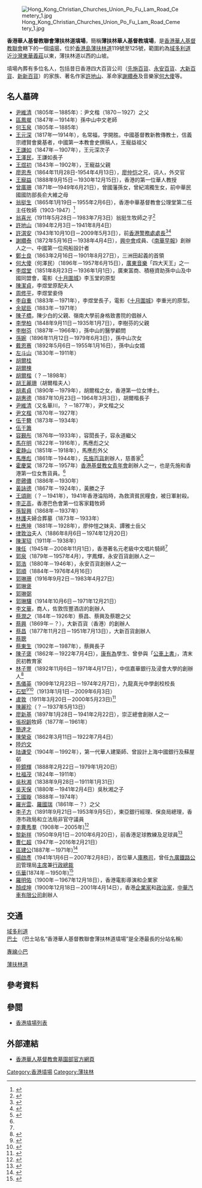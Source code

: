 [[File:Hong_Kong_Christian_Churches_Union_Po_Fu_Lam_Road_Cemetery_1.jpg|thumb]]

'''香港華人基督教聯會薄扶林道墳場'''，簡稱'''薄扶林華人基督教墳場'''，是[[香港華人基督教聯會|香港華人基督教聯會]]轄下的一個[[墳場|墳場]]，位於[[香港島|香港島]][[薄扶林道|薄扶林道]]119號至125號，範圍約為[[域多利道|域多利道]]近[[沙灣_(香港)|沙灣]][[東華義莊|東華義莊]]以東，薄扶林道以西的山坡。

墳場內葬有多位名人，包括昔日香港四大百貨公司（[[先施百貨|先施百貨]]、[[永安百貨|永安百貨]]、[[大新百貨|大新百貨]]、[[新新百貨|新新百貨]]）的家族、著名作家[[許地山|許地山]]、革命家[[謝纘泰|謝纘泰]]及音樂家[[何大傻|何大傻]]等。

==名人墓碑==
{{unreferenced|章節|date=2018年11月}}
* [[尹維清|尹維清]]（1805年－1885年）：尹文楷（1870－1927）之父
* [[區鳳墀|區鳳墀]]（1847年－1914年）孫中山中文老師
* [[何玉泉|何玉泉]]（1805年－1885年）
* [[王元深|王元深]]（1817年—1914年），名常福，字開胜。中國基督教新教傳教士，信義宗禮賢會奠基者，中國第一本教會史撰稿人，王寵益祖父
* [[王謙如|王謙如]]（1847年－1907年），王元深次子
* [[王澤民|王澤民]]，王謙如長子
* [[王煜初|王煜初]]（1843年－1902年），王寵益父親
* [[廖恩焘|廖恩焘]]（1864年11月28日-1954年4月13日），[[廖仲恺|廖仲恺]]之兄，词人，外交官
* [[王寵益|王寵益]]（1888年9月15日－1930年12月15日），香港的第一位華人教授
* [[曾廣珊|曾廣珊]]（1871年—1949年6月21日），曾國藩孫女，曾紀鴻獨生女，前中華民國國防部長俞大維之母
* [[翁挺生|翁挺生]]（1865年1月19日－1955年2月6日），香港中華基督教會公理堂第二任主任牧師（1903-1947）<ref>{{Cite web|url=https://www.facebook.com/hongkongcemetery/posts/609046312992076?__tn__=K-R|quote=翁挺生牧師的遺體移至灣仔萬國殯儀館，並於同年2月7日舉行大殮儀式；其遺體於翌日移至銅鑼灣公理堂舉行安息禮拜，多位香港基督教聞人及社會名流亦有出席，例如張祝齡牧師、鄭科林牧師、李求恩牧師、曹思晃法政牧師、曾紀岳牧師、劉粵聲牧師、張文照牧師、馬文輝(馬應彪之子，有「港獨之父」及「香港自治運動之父」之稱)、黃玉梅等，之後出殯並移至薄扶林道基督教墳場安葬，長眠在其夫人譚樂然旁邊。|title=墳場研究 Cemetery Study 在香港華人基督教聯會薄扶林道墳場|website=www.facebook.com|date=2020-02-06|accessdate=2020-07-15|archive-date=2020-08-11|archive-url=https://web.archive.org/web/20200811030142/https://www.facebook.com/hongkongcemetery/posts/609046312992076?__tn__=K-R|dead-url=no}}</ref>
* [[翁喜光|翁喜光]]（1911年5月28日－1983年7月3日）翁挺生牧師之子<ref>{{Cite web |url=https://www.facebook.com/hongkongcemetery/posts/703608266869213?__tn__=K-R|quote=翁喜光於1983年7月3日在瑪麗醫院息勞歸主，享壽73歲。根據翁喜光的訃聞(輯自《華僑日報》)，翁公的喪禮於同年7月6日假香港殯儀館舉行，並於當日下午9時正舉行大殮儀式，翌日下午2時假禮頓道中華基督教會公理堂舉行安息禮拜，其遺體出殯後隨即移至薄扶林道基督教墳場安葬，長眠於其父親翁挺生牧師旁邊。|title=墳場研究 Cemetery Study 在香港華人基督教聯會薄扶林道墳場 |website=www.facebook.com |date=2020-07-03|accessdate=2020-07-15}}</ref>
* [[許地山|許地山]]（1894年2月3日－1941年8月4日）
* [[許淇安|許淇安]]（1943年10月10日－2009年5月3日），前[[香港警務處處長|香港警務處處長]]<ref>{{Cite web |url=https://www.facebook.com/hongkongcemetery/photos/pcb.548577739038934/548577575705617/?type=3&theater|quote=許淇安位於薄扶林道基督教墳場的墓地。|title=墳場研究 Cemetery Study 在香港華人基督教聯會薄扶林道墳場 |website=www.facebook.com |date=2019-11-18|accessdate=2019-11-18}}</ref><ref name="澳門聖若瑟中學會訊201101">{{Cite web |quote=家母於九月初安詳離世，享年九十歲。她七年前入住由潔心會修女主理的慈星閣安老院。其實她早於九七年，跟隨我三弟受洗成為基督徒，因而得骨灰龕安置在薄扶林基督教墳場，禮儀完畢，抬頭一看，近鄰竟然有前警務署長許淇安先生，再遠處還有資深播音人陳任。 |url=http://alumnisj.com.hk/wp-content/uploads/2012/09/sj66.pdf |title=澳門聖若瑟中學留港校友會會訊 (雙月刊) 第66期 |date=2011年1月 |publisher=澳門聖若瑟中學留港校友會 |access-date=2019-04-04 |archive-url=https://web.archive.org/web/20190404113212/http://alumnisj.com.hk/wp-content/uploads/2012/09/sj66.pdf |archive-date=2019-04-04 |dead-url=yes }}</ref>
* [[謝纘泰|謝纘泰]]（1872年5月16日－1938年4月4日），[[興中會|興中會]]成員、《[[南華早報|南華早報]]》創辦人之一、中國第一位飛船設計者
* [[鄭士良|鄭士良]]（1863年2月16日－1901年8月27日），三洲田起義的首領
* [[何大傻|何大傻]]（何澤民）（1896年－1957年6月15日），[[廣東音樂|廣東音樂]]「四大天王」之一
* [[李煜堂|李煜堂]]（1851年8月23日－1936年1月1日），廣東富商、積極資助孫中山及中國同盟會，電影《[[十月圍城|十月圍城]]》李玉堂的原型
* [[陳潔貞|陳潔貞]]，李煜堂原配夫人
* [[周修平|周修平]]，李煜堂妾侍
* [[李自重|李自重]]（1883年－1971年），李煜堂長子，電影《[[十月圍城|十月圍城]]》李重光的原型。
* [[余斌臣|余斌臣]]（1883年－1971年）
* [[陳子橋|陳子橋]]，陳少白的父親、嶺南大學前身格致書院的倡辦人
* [[李學柏|李學柏]]（1848年9月11日－1935年1月7日），李樹芬的父親
* [[李樹芬|李樹芬]]（1887年－1966年），孫中山的醫學顧問
* [[孫婉|孫婉]]（1896年11月12日－1979年6月3日），孫中山次女
* [[戴恩赛|戴恩赛]]（1892年5月6日－1955年1月16日），孫中山女婿
* [[左斗山|左斗山]]（1830年－1911年）
* [[胡爾桂|胡爾桂]]
* [[胡爾楝|胡爾楝]]
* [[胡爾楷|胡爾楷]]（？－1898年）
* [[胡王麗珊|胡王麗珊]]（胡爾楷夫人）
* [[胡素貞|胡素貞]]（1890年－1979年），胡爾楷之女，香港第一位女博士。
* [[胡惠德|胡惠德]]{{OBE|nocat}}{{JP|nocat}}（1887年10月23日－1964年3月3日），胡爾楷長子
* [[尹維清|尹維清]]（又名華川，？－1877年），尹文楷之父
* [[尹文楷|尹文楷]]（1870年－1927年）
* [[伍于簪|伍于簪]]（1873年－1934年）
* [[伍于簫|伍于簫]]
* [[容覲彤|容覲彤]]（1876年—1933年），容閎長子，容永道繼父
* [[馬在明|馬在明]]（1822年－1916年），馬應彪之父
* [[霍静山|霍静山]]（1851年－1918年），馬應彪外父
* [[馬應彪|馬應彪]]（1861年－1944年），[[先施百貨|先施百貨]]創辦人，慈善家<ref name="#1">{{Cite web |url=https://www.facebook.com/hongkongcemetery/photos/a.350432878853422/672898429940197/?type=3&theater|quote=在香港華人基督教聯會薄扶林道墳場。|title=墳場研究 Cemetery Study 在香港華人基督教聯會薄扶林道墳場 |website=www.facebook.com |date=2020-05-16|accessdate=2020-05-25}}</ref>
* [[霍慶棠|霍慶棠]]（1872年－1957年）[[香港基督教女青年會|香港基督教女青年會]]創辦人之一，也是先施和香港第一位女售貨員。<ref name="#1"/>
* [[廖薌儂|廖薌儂]]（1886年－1930年）
* [[黃詠德|黃詠德]]（1867年－1924年），黃勝之子
* [[王頌剛|王頌剛]]（？－1941年），1941年香港淪陷時，為救濟貧民糧食，被日軍射殺。
* [[李正高|李正高]]，香港巴色會第一位客家籍牧師
* [[孫智興|孫智興]]（1868年－1937年）
* [[林護|林護]]夫婦合葬墓（1873年－1933年）
* [[杜應坤|杜應坤]]（1881年－1928年），廖仲愷之妹夫、譚雅士岳父
* [[律敦治|律敦治]]夫人（1886年8月6日－1974年12月20日）
* [[陳潔玿|陳潔玿]]（1911年－1938年）
* [[陳任|陳任]]（1945年－2008年11月1日），香港著名元老級中文唱片騎師<ref name="澳門聖若瑟中學會訊201101"/>
* [[郭泉_(商人)|郭泉]]（1879年－1957年4月），字鳳輝，永安百貨創辦人之一
* [[郭浩_(1880年)|郭浩]]（1880年－1946年），永安百貨創辦人之一
* [[郭順|郭順]]（1884年－1976年4月16日）
* [[郭琳珊|郭琳珊]]（1916年9月2日－1983年4月27日）
* [[郭琳褒|郭琳褒]]
* [[郭琳弼|郭琳弼]]
* [[郭琳驤|郭琳驤]]（1914年10月6日－1971年12月21日）
* [[李文華|李文華]]，商人，佐敦恆豐酒店的創辦人
* [[蔡潤之|蔡潤之]]（184年－1926年）蔡昌、蔡興及蔡聰之父
* [[蔡興|蔡興]]（1869年－？），大新百貨（香港）的創辦人
* [[蔡昌|蔡昌]]（1877年11月2日－1951年7月13日），大新百貨創辦人
* [[蔡聰|蔡聰]]
* [[蔡東生|蔡東生]]（1902年－1987年），蔡興長子
* [[陳子褒|陳子褒]]（1862年－1922年7月4日），[[康有為|康有為]]學生、曾參與「[[公車上書|公車上書]]」，清末民初教育家
* [[林子豐|林子豐]]{{OBE|nocat}}（1892年11月6日－1971年4月17日），中信嘉華銀行及浸會大學的創辦人<ref>{{Cite web |url=https://www.facebook.com/hongkongcemetery/photos/a.350436585519718/503430770220298/?type=3&theater|quote=在香港華人基督教聯會薄扶林道墳場。 |title=墳場研究 Cemetery Study 在香港華人基督教聯會薄扶林道墳場 |website=www.facebook.com |date=2019-09-16|accessdate=2019-09-16}}</ref>
* [[馬儀英|馬儀英]]{{MBE|nocat}}{{JP|nocat}}（1909年12月23日－1974年2月7日），九龍真光中學創校校長
* [[石堅|石堅]]<ref>{{Cite web |url=https://m.facebook.com/story.php?story_fbid=443086289588080&id=245578639338847|quote=石堅的葬禮於同月25日在九龍世界殯儀館舉行，其遺體翌日出殯後移送至哥連臣角火葬場火化。骨灰安葬在薄扶林道基督教墳場，骨灰龕上刻上其藝名「石堅」。 |title=墳場研究 Cemetery Study 在香港華人基督教聯會薄扶林道墳場 |website=www.facebook.com |date=2019-06-03|accessdate=2019-06-03}}</ref><ref>{{Cite web |url=https://www.facebook.com/hongkongcemetery/photos/pcb.383651815531528/383651625531547/?type=3&theater|quote=石堅，攝於薄扶林道基督教墳場。 |title=墳場研究 Cemetery Study 在香港華人基督教聯會薄扶林道墳場 |website=www.facebook.com |date=2019-01-30 |accessdate=2019-01-31}}</ref>（1913年1月1日－2009年6月3日）
* [[盧敦|盧敦]]（1911年3月20日－2000年5月23日)<ref>{{Cite web |url=https://www.facebook.com/hongkongcemetery/photos/a.350432878853422/677702349459805/?type=3&theater|quote=盧敦於2000年5月23日逝世後，其喪禮亦於同年6月11日假紅磡世界殯儀館以基督教形式舉行，其治喪委員會由華南電影工作者聯合會組成，香港中聯辦也有派代表出席；盧敦的大殮及出殯儀式亦於同日舉行，並由周聰、吳清輝、陳文、盧偉力、張鑫炎、江漢、查良景、朱克扶靈，其遺體出殯後移至歌連臣角火葬場火化，骨灰安葬薄扶林道基督教墳場。 |title=墳場研究 Cemetery Study 在香港華人基督教聯會薄扶林道墳場 |website=www.facebook.com |date=2020-05-23|accessdate=2020-05-25}}</ref>
* [[陳麗珍|陳麗珍]]（？－1937年5月13日）
* [[廖新基|廖新基]]（1897年1月28日－1941年2月22日），崇正總會創辦人之一
* [[張祝齡|張祝齡]]牧師（1877年－1961年）
* [[簡達才|簡達才]]
* [[陳榮袞|陳榮袞]]（1862年3月11日－1922年7月4日）
* [[陸灼文|陸灼文]]
* [[陆谦受|陆谦受]]（1904年－1992年），第一代華人建築師、曾設計上海中國銀行及蘇屋邨
* [[陸鏡輝|陸鏡輝]]（1888年2月22日－1979年1月20日）
* [[杜福茂|杜福茂]]（1824年－1911年）
* [[吳秋湘|吳秋湘]]（1838年9月28日－1911年1月31日）
* [[吳天保|吳天保]]（1880年－1941年2月4日）吳秋湘之子
* [[王國璇|王國璇]]（1888年－1974年）
* [[羅光雲|羅光雲]]、[[羅國瑞|羅國瑞]]（1861年－？）之父
* [[李子方|李子方]]{{JP|nocat}}（1891年9月21日－1953年9月5日），東亞銀行經理、保良局總理，香港市政局和立法局非官守議員
* [[李曹秀羣|李曹秀羣]]{{CBE|nocat}}{{JP|nocat}}（1908年－2005年)<ref>{{Cite web |url=https://www.facebook.com/hongkongcemetery/photos/a.709919662904740/734991480397558/?type=3&theater=在香港華人基督教聯會薄扶林道墳場。|title=墳場研究 Cemetery Study 在香港華人基督教聯會薄扶林道墳場 |website=www.facebook.com |date=2020-08-18|accessdate=2020-08-18}}</ref>
* [[黎新祥|黎新祥]]（1950年9月1日－2010年6月20日），前香港足球教練及足球員<ref>{{Cite web |quote=安葬於薄扶林基督教墳場。|url=https://web.archive.org/web/20100711180517/http://hk.sports.yahoo.com/100706/65/3um6s.html |title=黎新祥舉殯 徒送最後一程 |date=2010年7月7日 |publisher=[[星島日報|星島日報]]}}</ref>
* [[曹仁超|曹仁超]]（1947年－2016年2月21日）
*[[區建公|區建公]](1887年－1971年)<ref>{{Cite web |url=https://www.facebook.com/hongkongcemetery/photos/a.350432878853422/672621739967866/?type=3&theater|quote=在香港華人基督教聯會薄扶林道墳場。|title=墳場研究 Cemetery Study 在香港華人基督教聯會薄扶林道墳場 |website=www.facebook.com |date=2020-05-15|accessdate=2020-05-25}}</ref>
* [[楊啟彥|楊啟彥]]{{GBSHK|nocat}}{{CBE|nocat}}{{JP|nocat}}（1941年1月6日－2007年2月8日），首位華人[[庫務司|庫務司]]，曾任[[九廣鐵路公司|九廣鐵路公司]]管理局[[主席|主席]]兼[[行政總裁|行政總裁]]
*[[伍華|伍華]](1874年－1950年)<ref>{{Cite web |url=https://www.facebook.com/hongkongcemetery/photos/a.350436585519718/734201500476556/?type=3&theater|quote=在香港華人基督教聯會薄扶林道墳場。|title=墳場研究 Cemetery Study 在香港華人基督教聯會薄扶林道墳場 |website=www.facebook.com |date=2020-08-17|accessdate=2020-08-18}}</ref>
*[[羅明佑|羅明佑]]（1900年－1967年12月18日），香港電影導演和企業家
*[[顏成坤|顏成坤]]{{CBE|nocat}}{{JP|nocat}}（1900年12月18日－2001年4月14日），香港[[企業家|企業家]]和[[政治家|政治家]]，[[中華汽車有限公司|中華汽車有限公司]]創辦人

==交通==
;[[域多利道|域多利道]]
;[[香港巴士|巴士]] （巴士站名“香港華人基督教聯會薄扶林道墳場”是全港最長的分站名稱）
{{港島巴士簡單列表|43M|47P}}
{{過海隧道巴士簡單列表|971}}
;[[香港小巴|專線小巴]]
{{港島專線小巴簡單列表|10|10P|10S}}
;[[薄扶林道|薄扶林道]]
{{港島巴士簡單列表|4|4X|7|37A|37B|37X|40|40M|40P|71|71P|90B|91|93|93A|93C|94}}
{{過海隧道巴士簡單列表|970|970X|973}}
{{大嶼山巴士簡單列表|A10|NA10}}

== 參考資料 ==
{{reflist|2}}

==參閲==
{{commonscat|Hong Kong Christian Churches Union Pok Fu Lam Road Cemetery}}
*[[香港墳場列表|香港墳場列表]]

==外部連結==
* [http://www.hkcccu.org.hk/CS/index.html 香港華人基督教會墓園部官方網頁]

[[Category:香港墳場|Category:香港墳場]]
[[Category:薄扶林|Category:薄扶林]]